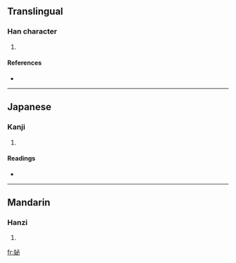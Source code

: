 ==Translingual==

===Han character===
{{Han char|rn=38|rad=女|as=05|sn=8|four=4340<sub>0</sub>|canj=女心竹 (VPH)}}

# {{defn|Han|sort=女05}}

====References====
* {{Han ref|kx=0257.330|dkj=06141|dj=0523.010|hdz=21040.110|uh=59BC|ud=22972|bh=CC4C|bd=52300}}

----

==Japanese==

===Kanji===
{{ja-kanji|grade=|rs=女05}}

# {{defn|Japanese}}

====Readings====
* {{ja-readings|on=[[ひ]] (hi), [[び]] (bi), [[ひつ]] (hitsu), [[びち]] (bichi)|kun=}}

----

==Mandarin==

===Hanzi===
{{cmn-hanzi|pin=[[bì]] ([[bi4]]), [[xū]] ([[xu1]])|wg=pi<sup>4</sup>, hsü<sup>1</sup>}}

# {{defn|Mandarin}}

[[fr:妼]]